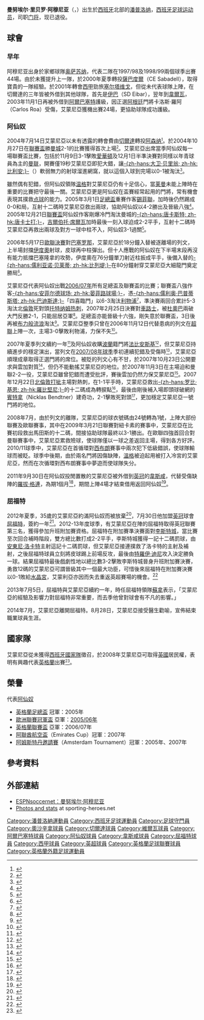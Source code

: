 {{noteTA|G1=arsenal|G2=laliga|G3=EPL|G4=FAcup
|T=zh-hans:曼努埃尔·阿穆尼亚;zh-hk:文奴·艾蒙尼亞;zh-tw:曼紐·阿穆尼亞;
|1=zh-hans:阿穆尼亚;zh-hk:艾蒙尼亞;zh-tw:阿穆尼亞;
|2=zh-hans:曼努埃尔;zh-hk:文奴;zh-tw:曼紐;
|3=zh-hans:里贝罗;zh-hk:利維羅;zh-tw:里貝羅;
|4=zh-hans:埃托奥;zh-hk:伊度奧;zh-tw:埃托奧;
|5=zh-hans:德罗巴;zh-hk:杜奧巴;zh-tw:杜奧巴;
}}
{{football player infobox
| playername = 曼努埃尔·阿穆尼亚<br />''Manuel Almunia''
| fullname = Manuel Rivero Almunia
| height = {{height|m=1.93}}
| nickname = [[NH3|NH3]]
| image = [[File:Manuel_Almunia.JPG|File:Manuel Almunia.JPG]]
| dateofbirth = {{birth date and age|1977|5|19}}
| cityofbirth = [[潘普洛纳|潘普洛纳]]
| countryofbirth = [[西班牙|西班牙]]
| currentclub = 已退役
| clubnumber = -
| position = [[门将|门将]]
| youthyears = 
| youthclubs = 
| years = 1997–1999<br />1999–2000<br />1999–2000<br />2000–2001<br />2001–2004<br />2001–2002<br />2002–2003<br />2003–2004<br />2004–2012 <br />2011<br/>2012–2014
| clubs = [[奥萨苏纳竞技|奥萨苏纳二队]]<br />[[奥萨苏纳竞技|奥萨苏纳]]<br />→ [[卡塔赫纳足球俱乐部|卡塔赫纳]]<br />[[萨瓦德尔足球俱乐部|薩巴度爾]]<br />[[塞尔塔维戈足球俱乐部|切爾達]]<br />→ [[埃瓦爾體育協會|伊巴]]<br />→ [[韋爾瓦足球俱樂部|韋爾瓦]]<br />→ [[阿爾巴塞特足球會|阿爾巴塞特]]<br />[[阿森纳足球俱乐部|阿仙奴]]<br />→ [[西汉姆联足球俱乐部|韋斯咸]]<br/>[[沃特福德足球俱乐部|沃特福德]]
| caps(goals) = {{0}}44 (0)<br />{{0|00}}0 (0)<br />{{0|00}}3 (0)<br />{{0}}25 (0)<br />{{0|00}}0 (0)<br />{{0}}35 (0)<br />{{0|00}}2 (0)<br />{{0}}24 (0)<br />109 (0)<br />{{0|00}}4 (0)<br />{{0|00}}76 (0)
| nationalyears = 
| nationalteam = 
| nationalcaps(goals) = 
| pcupdate = 2016年4月4日 (一) 16:38 (UTC)
| ntupdate = 
}}
'''曼努埃尔·里贝罗·阿穆尼亚'''（{{lang-es|'''Manuel Rivero Almunia'''}}，{{bd|1977年|5月19日|catidx=Almunia, Manuel}}）出生於[[西班牙|西班牙]]北部的[[潘普洛纳|潘普洛纳]]，[[西班牙|西班牙]][[足球|足球]][[运动员|运动员]]，司职[[门将|门将]]，现已退役。

== 球會 ==
=== 早年 ===
阿穆尼亚出身於家鄉球隊[[奥萨苏纳竞技|奥萨苏纳]]，代表二隊在1997/98及1998/99兩個球季出賽44場。由於未獲提升上一隊，於2000年夏季轉投[[萨瓦德尔足球俱乐部|薩巴度爾]]（CE Sabadell），取得寶貴的一隊經驗。於2001年轉會[[西甲|西甲]]勁旅[[塞尔塔维戈足球俱乐部|塞尔塔维戈]]，但從未代表球隊上陣，在切爾達的三年皆被外借到其他球隊，首先是[[埃瓦爾體育協會|伊巴]]（SD Eibar），翌年到[[韋爾瓦足球俱樂部|韋爾瓦]]，2003年11月1日再被外借到[[阿爾巴塞特足球會|阿爾巴塞特]]護級，因正選[[阿根廷|阿根廷]]門將卡洛斯·羅阿（Carlos Roa）受傷，艾蒙尼亞獲機出賽24場，更協助球隊成功護級。

=== 阿仙奴 ===
2004年7月14日艾蒙尼亞以未有透露的轉會費由[[塞尔塔维戈足球俱乐部|切爾達]]轉投[[阿森纳足球俱乐部|阿森纳]]<small><ref>{{Cite web |url=http://news.bbc.co.uk/sport1/hi/football/teams/a/arsenal/3877979.stm |title=Almunia joins Arsenal |accessdate=2007-12-26 |archive-date=2008-09-22 |archive-url=https://web.archive.org/web/20080922043522/http://news.bbc.co.uk/sport1/hi/football/teams/a/arsenal/3877979.stm |dead-url=no }}</ref></small>。於2004年10月27日在[[英格蘭聯賽盃|聯賽盃]]勝[[曼城足球俱乐部|曼城]]2-1的比賽獲得首次上場<small><ref>{{Cite web |url=http://news.bbc.co.uk/sport2/hi/football/league_cup/3947065.stm |title=Man City 1-2 Arsenal |accessdate=2007-12-27 |archive-date=2009-01-13 |archive-url=https://web.archive.org/web/20090113053319/http://news.bbc.co.uk/sport2/hi/football/league_cup/3947065.stm |dead-url=no }}</ref></small>。艾蒙尼亞出席當季阿仙奴每一場聯賽盃比賽，包括於11月9日3-1擊敗[[埃弗顿足球俱乐部|愛華頓]]及12月1日半準決賽對同樣以年青球員為主的[[曼彻斯特联队|曼联]]，開賽僅19秒艾蒙尼亞即犯大錯，讓[[大卫·贝里翁|-{zh-hans:大卫·贝里翁; zh-hk:比利安;}-]]（{{lang|fr|David Bellion}}）軟弱無力的射球溜進網窩，就以這個入球到完場以0-1被淘汰<small><ref>{{Cite web |url=http://news.bbc.co.uk/sport2/hi/football/league_cup/4047617.stm |title=Man Utd 1-0 Arsenal |accessdate=2007-12-27 |archive-date=2008-12-19 |archive-url=https://web.archive.org/web/20081219151936/http://news.bbc.co.uk/sport2/hi/football/league_cup/4047617.stm |dead-url=no }}</ref></small>。

雖然偶有犯錯，但阿仙奴領隊[[阿尔塞纳·温格|温格]]對艾蒙尼亞仍有十足信心，當[[延斯·莱曼|莱曼]]未能上陣時在重要的比賽把守最後一關。艾蒙尼亞更是阿仙奴在盃賽經常起用的門將，常有機會表現其撲救[[点球|点球]]的能力。2005年3月1日[[英格蘭足總盃|足總盃]]重賽作客[[谢菲尔德联足球俱乐部|錫菲聯]]，加時後仍然踢成0-0和局，互射十二碼時艾蒙尼亞救出兩球，協助阿仙奴以4-2勝出及晉級八強<small><ref>{{Cite web |url=http://news.bbc.co.uk/sport2/hi/football/fa_cup/4300405.stm |title=Sheff Utd 0-0 Arsenal (aet) |accessdate=2007-12-27 |archive-date=2014-01-25 |archive-url=https://web.archive.org/web/20140125054749/http://news.bbc.co.uk/sport2/hi/football/fa_cup/4300405.stm |dead-url=no }}</ref></small>。2005年12月21日[[英格蘭聯賽盃|聯賽盃]]阿仙奴作客剛爆冷門淘汰曼城的[[唐卡斯特足球俱乐部|-{zh-hans:唐卡斯特; zh-hk:唐卡士打;}-]]，[[吉爾伯托·席爾瓦|吉爾伯托·席爾瓦]]加時最後一刻入球迫成2-2平手，互射十二碼時艾蒙尼亞再救出兩球及對方一球中柱不入，阿仙奴3-1過關<small><ref>{{Cite web |url=http://news.bbc.co.uk/sport2/hi/football/league_cup/4537798.stm |title=Doncaster 2-2 Arsenal (aet) |accessdate=2007-12-27 |archive-date=2008-01-09 |archive-url=https://web.archive.org/web/20080109201324/http://news.bbc.co.uk/sport2/hi/football/league_cup/4537798.stm |dead-url=no }}</ref></small>。

2006年5月17日[[2005年-2006年歐洲聯賽冠軍盃|歐聯決賽]]對[[巴塞罗那足球俱乐部|巴塞罗那]]，艾蒙尼亞於18分鐘入替被逐離場的列文，上半場封擋[[伊度奧|伊度奧]]射球，皮球再中柱彈出。但十人應戰的阿仙奴在下半場末段再沒有能力抵擋巴塞隆拿的攻勢，伊度奧在76分鐘單刀射近柱扳成平手，後備入替的[[儒利亞諾·貝萊蒂|-{zh-hans:儒利亚诺·贝莱蒂; zh-hk:比列堤;}-]]在80分鐘射穿艾蒙尼亞大細龍門奠定勝局<small><ref>{{Cite web |url=http://news.bbc.co.uk/sport2/hi/football/europe/4773353.stm |title=Barcelona 2-1 Arsenal |accessdate=2007-12-27 |archive-date=2017-09-02 |archive-url=https://web.archive.org/web/20170902101230/http://news.bbc.co.uk/sport1/hi/football/europe/4773353.stm |dead-url=no }}</ref></small>。

艾蒙尼亞代表阿仙奴出戰[[2006年至2007年英格蘭超級聯賽|2006/07年]]所有足總盃及聯賽盃的比賽；聯賽盃八強作客[[晏菲路球場|-{zh-hans:安菲尔德球场; zh-hk:晏菲路球場;}-]]，憑[[儒利奥·巴普蒂斯塔|-{zh-hans:儒利奥·巴普蒂斯塔; zh-hk:巴迪斯達;}-]]「四喜臨門」以6-3淘汰[[利物浦足球俱乐部|利物浦]]<small><ref>{{Cite web |url=http://news.bbc.co.uk/sport2/hi/football/league_cup/6236687.stm |title=Liverpool 3-6 Arsenal |accessdate=2007-12-27 |archive-date=2008-01-04 |archive-url=https://web.archive.org/web/20080104063754/http://news.bbc.co.uk/sport2/hi/football/league_cup/6236687.stm |dead-url=no }}</ref></small>，準決賽兩回合累計5-3淘汰北[[倫敦|倫敦]]死對頭[[托特纳姆足球俱乐部|托特纳姆热刺]]，2007年2月25日決賽對[[切尔西足球俱乐部|車路士]]，被[[杜奧巴|杜奧巴]]兩破大門反勝2-1，只能屈居亞軍<small><ref>{{Cite web |url=http://news.bbc.co.uk/sport2/hi/football/league_cup/6371613.stm |title=Chelsea 2-1 Arsenal |accessdate=2007-12-27 |archive-date=2007-11-07 |archive-url=https://web.archive.org/web/20071107165839/http://news.bbc.co.uk/sport2/hi/football/league_cup/6371613.stm |dead-url=no }}</ref></small>。足總盃亦能晉級十六強，剛失意於聯賽盃，3日後再被[[布莱克本足球俱乐部|布力般流浪]]淘汰<small><ref>{{Cite web |url=http://news.bbc.co.uk/sport2/hi/football/fa_cup/6397551.stm |title=Blackburn 1-0 Arsenal |accessdate=2007-12-27 |archive-date=2008-01-04 |archive-url=https://web.archive.org/web/20080104225716/http://news.bbc.co.uk/sport2/hi/football/fa_cup/6397551.stm |dead-url=no }}</ref></small>。艾蒙尼亞整季只曾在2006年11月12日代替患病的列文在[[英格兰足球超级联赛|超聯]]上陣一次，主場3-0擊敗利物浦，力保不失<small><ref>{{Cite web |url=http://news.bbc.co.uk/sport2/hi/football/eng_prem/6116254.stm |title=Arsenal 3-0 Liverpool |accessdate=2007-12-27 |archive-date=2008-04-12 |archive-url=https://web.archive.org/web/20080412183518/http://news.bbc.co.uk/sport2/hi/football/eng_prem/6116254.stm |dead-url=no }}</ref></small>。

2007年夏季列文續約一年<small><ref>{{Cite web |url=http://news.bbc.co.uk/sport2/hi/football/teams/a/arsenal/6594633.stm |title=Lehmann pens new Arsenal contract |accessdate=2007-12-27 |archive-date=2008-01-01 |archive-url=https://web.archive.org/web/20080101103155/http://news.bbc.co.uk/sport2/hi/football/teams/a/arsenal/6594633.stm |dead-url=no }}</ref></small>及阿仙奴收購[[波蘭|波蘭]]籍門將[[卢卡斯·法比安斯基|法比安斯基]]<small><ref>{{Cite web |url=http://news.bbc.co.uk/sport2/hi/football/teams/a/arsenal/6695079.stm |title=Fabianski completes Arsenal move |accessdate=2007-12-27 |archive-date=2011-02-07 |archive-url=https://web.archive.org/web/20110207000136/http://news.bbc.co.uk/sport2/hi/football/teams/a/arsenal/6695079.stm |dead-url=no }}</ref></small>，但艾蒙尼亞持續進步的穩定演出，當列文在[[2007年至2008年英格蘭超級聯賽|2007/08年球季]]季初連續犯錯及受傷時<small><ref>{{Cite web |url=http://news.bbc.co.uk/sport2/hi/football/teams/a/arsenal/6961025.stm |title=Lehmann set for two-week lay-off |accessdate=2007-12-27 |archive-date=2007-10-12 |archive-url=https://web.archive.org/web/20071012145153/http://news.bbc.co.uk/sport2/hi/football/teams/a/arsenal/6961025.stm |dead-url=no }}</ref></small>，艾蒙尼亞順理成章取得正選門將的席位。被貶的列文心有不甘，於2007年10月23日公開要求與雲加對質<small><ref>{{Cite web |url=http://news.bbc.co.uk/sport2/hi/football/teams/a/arsenal/7058711.stm |title=Lehmann issues threat to Wenger |accessdate=2007-12-27 |archive-date=2007-10-25 |archive-url=https://web.archive.org/web/20071025051850/http://news.bbc.co.uk/sport2/hi/football/teams/a/arsenal/7058711.stm |dead-url=no }}</ref></small>，但仍不能動搖艾蒙尼亞的地位。於2007年11月3日在主場迫和曼聯2-2一役，艾蒙尼亞雖曾犯錯而遭受批評，賽後雲加仍然力保艾蒙尼亞<small><ref>{{Cite web |url=http://news.bbc.co.uk/sport2/hi/football/teams/a/arsenal/7079013.stm |title=Wenger to keep faith with Almunia |accessdate=2007-12-27 |archive-date=2007-11-07 |archive-url=https://web.archive.org/web/20071107135346/http://news.bbc.co.uk/sport2/hi/football/teams/a/arsenal/7079013.stm |dead-url=no }}</ref></small>。2007年12月22日[[北倫敦打呲|北倫敦打呲]]主場對熱刺，在1-1平手時，艾蒙尼亞救出[[罗比·基恩|-{zh-hans:罗比·基恩; zh-hk:羅比堅尼;}-]]的十二碼成為轉捩點<small><ref>{{Cite web |url=http://news.bbc.co.uk/sport2/hi/football/eng_prem/7156792.stm |title=We were not at our best - Wenger |accessdate=2007-12-27 |archive-date=2007-12-24 |archive-url=https://web.archive.org/web/20071224102430/http://news.bbc.co.uk/sport2/hi/football/eng_prem/7156792.stm |dead-url=no }}</ref></small>，最後由剛後補入場即頭球破網的[[尼克拉斯·本特纳|賓特拿]]（Nicklas Bendtner）建奇功，2-1擊敗死對頭<small><ref>{{Cite web |url=http://news.bbc.co.uk/sport2/hi/football/eng_prem/7145733.stm |title=Arsenal 2-1 Tottenham |accessdate=2007-12-27 |archive-date=2007-12-26 |archive-url=https://web.archive.org/web/20071226180423/http://news.bbc.co.uk/sport2/hi/football/eng_prem/7145733.stm |dead-url=no }}</ref></small>，更加穩定艾蒙尼亞一號門將的地位。

2008年7月，由於列文的離隊，艾蒙尼亞的球衣號碼由24號轉為1號，上陣大部份聯賽及歐聯賽事，其中在2009年3月21日聯賽對紐卡素的賽事中，艾蒙尼亞在比賽初段救出馬田斯的十二碼，間接協助球隊最終以3-1勝出。在歐聯四強首回合對曼聯賽事中，艾蒙尼亞累救險球，使球隊僅以一球之差返回主場，得到各方好評。2010/11球季中，艾蒙尼亞在首循環對[[西布朗|西布朗]]賽事中兩次犯下低級錯誤，使球隊輸球而被眨。球季中後期，由於兩名門將因傷缺陣，[[溫格|溫格]]被迫起用被打入冷宮的艾蒙尼亞，然而在次循環對西布朗賽事中夢遊而使球隊失分。

2011年9月30日在阿仙奴投閒置散的艾蒙尼亞被外借到[[英冠|英冠]]的[[西汉姆联足球俱乐部|韋斯咸]]，代替受傷缺陣的[[羅拔·格連|羅拔·格連]]，為期1個月<ref>{{cite news |language=en |url=http://news.bbc.co.uk/sport2/hi/football/15128832.stm |title=West Ham sign Arsenal goalkeeper Manuel Almunia on loan |publisher=''[[BBC_Sport|BBC Sport]]'' |date=2011-09-30 |accessdate=2011-09-30 |archive-date=2012-01-26 |archive-url=https://web.archive.org/web/20120126225418/http://news.bbc.co.uk/sport2/hi/football/15128832.stm |dead-url=no }}</ref>，期間上陣4場才結束借用返回阿仙奴<ref>{{cite news |language=en |url=http://www.football-league.co.uk/championship/news/20111031/almunia-returns-to-arsenal_2293322_2500373 |title=Almunia returns to Arsenal |publisher=[[英格蘭足球聯賽|''football-league.co.uk'']] |date=2011-10-31 |accessdate=2011-11-01 }}{{dead link|date=2018年3月 |bot=InternetArchiveBot |fix-attempted=yes }}</ref>。

=== 屈福特 ===
2012年夏季，35歲的艾蒙尼亞約滿阿仙奴而被放棄<ref>{{cite news |language=en |url=http://www.bbc.co.uk/sport/0/football/18169711 |title=Manuel Almunia among seven players to be released by Arsenal |publisher=''[[BBC_Sport|BBC Sport]]'' |date=2012-05-22 |accessdate=2012-08-19 |archive-date=2012-08-07 |archive-url=https://web.archive.org/web/20120807200310/http://www.bbc.co.uk/sport/0/football/18169711 |dead-url=no }}</ref>，7月30日他加盟[[英冠|英冠]]球會[[沃特福德足球俱乐部|屈福特]]，簽約一年<ref>{{cite news |language=en |url=http://www.bbc.co.uk/sport/0/football/19060497 |title=Watford: Manuel Almunia and Fitz Hall among seven signings |publisher=''[[BBC_Sport|BBC Sport]]'' |date=2012-07-30 |accessdate=2012-08-19 |archive-date=2013-12-20 |archive-url=https://web.archive.org/web/20131220173303/http://www.bbc.co.uk/sport/0/football/19060497 |dead-url=no }}</ref>。2012-13年度球季，有艾蒙尼亞在陣的屈福特取得英冠聯賽第三名，獲得參加升班附加賽資格。屈福特在附加賽準決賽面對[[李斯特城足球俱樂部|李斯特城]]，當比賽至次回合補時階段，雙方總比數打成2-2平手，李斯特城獲得一記十二碼罰球，由[[安東尼·洛卡特|安東尼·洛卡特]]主射這記十二碼罰球，但艾蒙尼亞接連撲救了洛卡特的主射及補射，之後屈福特球員立刻將皮球踢上前場反攻，最後由[[特罗伊·德尼|特羅伊·迪尼]]攻入決定勝負一球。結果屈福特最後戲劇性地以總比數3-2擊敗李斯特城晉身升班附加賽決賽，勇救12碼的艾蒙尼亞可謂晉級其中一個最大功臣，可惜後來屈福特在附加賽決賽以0-1敗給[[水晶宮足球俱樂部|水晶宮]]，艾蒙利亞亦因而失去重返英超賽場的機會。<ref>{{en}}{{cite news|title=Leicester City appoint Hull City's Nigel Pearson as boss|url=http://www.bbc.co.uk/sport/0/football/15621888|publisher=BBC體育|date=15 November 2011|accessdate=7 January 2015|archive-date=2016-01-13|archive-url=https://web.archive.org/web/20160113010050/http://www.bbc.co.uk/sport/0/football/15621888|dead-url=no}}</ref>

2013年7月5日，屈福特與艾蒙尼亞續約一年，時任屈福特領隊[[蘇拿|蘇拿]]表示，「艾蒙尼亞的經驗及影響力對屈福特非常重要，而去季他曾對球會有不凡的影響。」

2014年7月，艾蒙尼亞離開屈福特。8月28日，艾蒙尼亞接受醫生勸喻，宣佈結束職業球員生涯。

== 國家隊 ==
艾蒙尼亞從未獲得[[西班牙國家足球隊|西班牙國家隊]]徵召，於2008年艾蒙尼亞可取得[[英國|英國]]居民權，表明有興趣代表[[英格蘭足球代表隊|英格蘭]]出賽<small><ref>{{Cite web |url=http://news.bbc.co.uk/sport2/hi/football/teams/a/arsenal/7160038.stm |title=Almunia open to England call-up |accessdate=2007-12-27 |archive-date=2007-12-26 |archive-url=https://web.archive.org/web/20071226145643/http://news.bbc.co.uk/sport2/hi/football/teams/a/arsenal/7160038.stm |dead-url=no }}</ref></small>。

== 榮譽 ==
;代表[[阿森纳足球俱乐部|阿仙奴]]
* [[英格蘭足總盃|英格蘭足總盃]] 冠軍：2005年
* [[歐洲聯賽冠軍盃|歐洲聯賽冠軍盃]] 亞軍：[[2005年至2006年歐洲聯賽冠軍盃|2005/06年]]
* [[英格蘭聯賽盃|英格蘭聯賽盃]] 亞軍：2006/07年
* [[阿仙奴四角賽|阿聯酋航空盃]]（Emirates Cup）冠軍：2007年
* [[阿姆斯特丹邀請賽|阿姆斯特丹邀請賽]]（Amsterdam Tournament）冠軍：2005年、2007年

== 參考資料 ==
{{reflist|2}}

== 外部連結 ==
* [http://soccernet.espn.go.com/players/profile?id=14582&cc=4716 ESPNsoccernet：曼努埃尔·阿穆尼亚] {{Wayback|url=http://soccernet.espn.go.com/players/profile?id=14582&cc=4716 |date=20080105022235 }}
* [http://www.sporting-heroes.net/football-heroes/searchresults.asp?ButtonLeap=0&FootballHeroName=almunia Photos and stats]{{Dead link}} at sporting-heroes.net

{{DEFAULTSORT:Almunia, Manuel}}
[[Category:潘普洛納運動員|Category:潘普洛納運動員]]
[[Category:西班牙足球運動員|Category:西班牙足球運動員]]
[[Category:足球守門員|Category:足球守門員]]
[[Category:奧沙辛拿球員|Category:奧沙辛拿球員]]
[[Category:切爾達球員|Category:切爾達球員]]
[[Category:維爾瓦球員|Category:維爾瓦球員]]
[[Category:阿爾巴塞特球員|Category:阿爾巴塞特球員]]
[[Category:阿仙奴球員|Category:阿仙奴球員]]
[[Category:韋斯咸球員|Category:韋斯咸球員]]
[[Category:屈福特球員|Category:屈福特球員]]
[[Category:西甲球員|Category:西甲球員]]
[[Category:英超球員|Category:英超球員]]
[[Category:英格蘭足球聯賽球員|Category:英格蘭足球聯賽球員]]
[[Category:英格蘭外籍足球運動員|Category:英格蘭外籍足球運動員]]